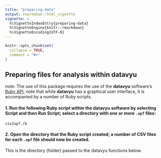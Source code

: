 ```yaml
---
title: "preparing-data"
output: rmarkdown::html_vignette
vignette: >
  %\VignetteIndexEntry{preparing-data}
  %\VignetteEngine{knitr::rmarkdown}
  %\VignetteEncoding{UTF-8}
---
```


```r
knitr::opts_chunk$set(
  collapse = TRUE,
  comment = "#>"
)
```

## Preparing files for analysis within datavyu

*note*: The use of this package requires the use of the **datavyu** software's [Ruby API](https://datavyu.org/user-guide/api.html); note that while **datavyu** has a graphical user interface, it is accompanied by a number of Ruby scripts.

#### 1. Run the following Ruby script within the datavyu software by selecting Script and then Run Script; select a directory with one or more `.opf` files:

`csv2opf.rb`

<!-- I ran this on the Empirical Analyses folder to generate a bunch of data -->

#### 2. Open the directory that the Ruby script created; a number of CSV files for each `.opf` file should now be created.

This is the directory (folder) passed to the datavyu functions below.
